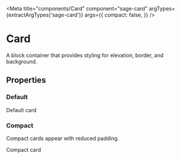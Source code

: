


<Meta
  title="components/Card"
  component="sage-card"
  argTypes={extractArgTypes('sage-card')}
  args={{
    compact: false,
  }}
/>

# Card

A block container that provides styling for elevation, border, and background.

## Properties

<ArgsTable of="sage-card" />

### Default

<Story story={stories.Default} />

<Canvas>
  <sage-card>Default card</sage-card>
</Canvas>

### Compact

Compact cards appear with reduced padding.

<Story story={stories.Compact} />

<Canvas>
  <sage-card compact>Compact card</sage-card>
</Canvas>
